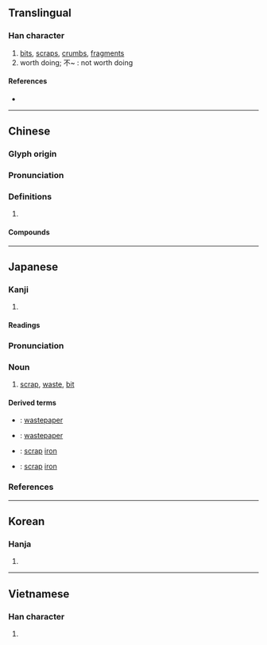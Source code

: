 {{character info/new}}
==Translingual==

===Han character===
{{Han char|rn=44|rad=尸|as=07|sn=10|four=77227|canj=SFB|ids=⿸尸肖}}

# [[bit]]s, [[scrap]]s, [[crumb]]s, [[fragment]]s
# worth doing; 不~ : not worth doing
====References====
* {{Han ref|kx=0302.040|dkj=07709|dj=0599.170|hdz=20975.050|uh=5C51|ud=23633|bh=AE68|bd=44648}}

----

==Chinese==
{{zh-forms}}

===Glyph origin===
{{Han etym}}

===Pronunciation===
{{zh-pron
|m=xiè
|c=sit3
|h=pfs=sep/sut
|mn=sut/xm,qz,tw:seh/zz:seeh/xm,zz,tw:sap/qz:sa̍p/siat
|mn_note=sut, seh/seeh - vernacular; sap/sa̍p - probably substitute for {{zh-l|*霎}}; siat - literary
|mc=y
|oc=y
|cat=
}}

===Definitions===
{{zh-hanzi}}

# {{rfdef|zh}}

====Compounds====
{{zh-der|不屑|不屑一顧|乜乜屑屑|屑屑|屑意|屑涕|屑窣|彥國吐屑|打破頭屑|木屑|棲屑|滴屑屑|滴羞跌屑|玉屑|瑣屑|碎屑|竹頭木屑|紙屑|纖屑|羈屑|談屑|鄙屑|鋸屑|頭皮屑|飄香屑|騷屑}}

----

==Japanese==

===Kanji===
{{ja-kanji|grade=|rs=尸07}}

# {{defn|lang=ja|sort=尸07}}

====Readings====
{{ja-readings|goon=[[せち]] (sechi)|kanon=[[せつ]] (setsu)|kun=[[くず]] (kuzu), [[いさぎよい]] (isagiyoi)}}

{{wikipedia|lang=ja}}
{{ja-kanjitab|くず|yomi=k}}

===Pronunciation===
{{ja-pron|yomi=k|くず|acc=1|acc_ref=DJR}}

===Noun===
{{ja-noun|くず|hhira=くづ}}

# [[scrap]], [[waste]], [[bit]]

====Derived terms====
{{der-top}}
* {{ja-r|紙屑|かみくず}}: [[wastepaper]]
* {{ja-r|屑紙|くずかみ}}: [[wastepaper]]
* {{ja-r|屑鉄|くずてつ}}: [[scrap]] [[iron]]
* {{ja-r|鉄屑|てつくず}}: [[scrap]] [[iron]]
{{der-bottom}}

===References===
<references/>

----

==Korean==

===Hanja===
{{ko-hanja|hangeul=설|rv=seol|mr=sŏl|y=sel}}

# {{defn|lang=ko|sort=尸07}}

----

==Vietnamese==

===Han character===
{{vi-hantu|[[tiết]]|rs=尸07}}

# {{defn|lang=vi|sort=尸07}}